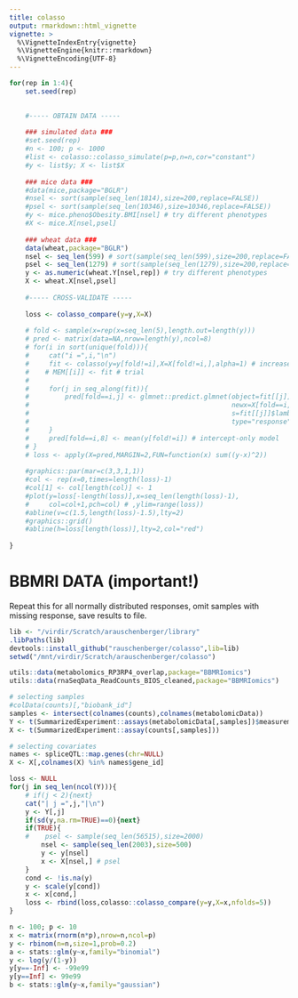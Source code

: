 ```yaml
---
title: colasso
output: rmarkdown::html_vignette
vignette: >
  %\VignetteIndexEntry{vignette}
  %\VignetteEngine{knitr::rmarkdown}
  %\VignetteEncoding{UTF-8}
---
```


<!--
https://archive.ics.uci.edu/ml/datasets.html?format=&task=&att=&area=&numAtt=&numIns=&type=&sort=nameUp&view=list

https://en.wikipedia.org/wiki/List_of_datasets_for_machine_learning_research#Microbe
-->


```r
for(rep in 1:4){
    set.seed(rep)
    

    #----- OBTAIN DATA -----
        
    ### simulated data ###
    #set.seed(rep)
    #n <- 100; p <- 1000
    #list <- colasso::colasso_simulate(p=p,n=n,cor="constant")
    #y <- list$y; X <- list$X
    
    ### mice data ###
    #data(mice,package="BGLR")
    #nsel <- sort(sample(seq_len(1814),size=200,replace=FALSE))
    #psel <- sort(sample(seq_len(10346),size=10346,replace=FALSE))
    #y <- mice.pheno$Obesity.BMI[nsel] # try different phenotypes
    #X <- mice.X[nsel,psel]
    
    ### wheat data ###
    data(wheat,package="BGLR")
    nsel <- seq_len(599) # sort(sample(seq_len(599),size=200,replace=FALSE))
    psel <- seq_len(1279) # sort(sample(seq_len(1279),size=200,replace=FALSE))
    y <- as.numeric(wheat.Y[nsel,rep]) # try different phenotypes
    X <- wheat.X[nsel,psel]
    
    #----- CROSS-VALIDATE -----
    
    loss <- colasso_compare(y=y,X=X)
    
    # fold <- sample(x=rep(x=seq_len(5),length.out=length(y)))
    # pred <- matrix(data=NA,nrow=length(y),ncol=8)
    # for(i in sort(unique(fold))){
    #     cat("i =",i,"\n")
    #     fit <- colasso(y=y[fold!=i],X=X[fold!=i,],alpha=1) # increase nfold? us
    #    # MEM[[i]] <- fit # trial
    #     
    #     for(j in seq_along(fit)){
    #         pred[fold==i,j] <- glmnet::predict.glmnet(object=fit[[j]],
    #                                                   newx=X[fold==i,],
    #                                                   s=fit[[j]]$lambda.min,
    #                                                   type="response")
    #     }
    #     pred[fold==i,8] <- mean(y[fold!=i]) # intercept-only model
    # }
    # loss <- apply(X=pred,MARGIN=2,FUN=function(x) sum((y-x)^2))
    
    #graphics::par(mar=c(3,3,1,1))
    #col <- rep(x=0,times=length(loss)-1)
    #col[1] <- col[length(col)] <- 1
    #plot(y=loss[-length(loss)],x=seq_len(length(loss)-1),
    #     col=col+1,pch=col) # ,ylim=range(loss))
    #abline(v=c(1.5,length(loss)-1.5),lty=2)
    #graphics::grid()
    #abline(h=loss[length(loss)],lty=2,col="red")
    
}
```


# BBMRI DATA (important!)

Repeat this for all normally distributed responses, omit samples with missing response, save results to file.

```r
lib <- "/virdir/Scratch/arauschenberger/library"
.libPaths(lib)
devtools::install_github("rauschenberger/colasso",lib=lib)
setwd("/mnt/virdir/Scratch/arauschenberger/colasso")

utils::data(metabolomics_RP3RP4_overlap,package="BBMRIomics")
utils::data(rnaSeqData_ReadCounts_BIOS_cleaned,package="BBMRIomics")

# selecting samples
#colData(counts)[,"biobank_id"]
samples <- intersect(colnames(counts),colnames(metabolomicData))
Y <- t(SummarizedExperiment::assays(metabolomicData[,samples])$measurements)
X <- t(SummarizedExperiment::assay(counts[,samples]))

# selecting covariates
names <- spliceQTL::map.genes(chr=NULL)
X <- X[,colnames(X) %in% names$gene_id]

loss <- NULL
for(j in seq_len(ncol(Y))){
    # if(j < 2){next}
    cat("| j =",j,"|\n")
    y <- Y[,j]
    if(sd(y,na.rm=TRUE)==0){next}
    if(TRUE){
    #    psel <- sample(seq_len(56515),size=2000)
        nsel <- sample(seq_len(2003),size=500)
        y <- y[nsel]
        x <- X[nsel,] # psel
    }
    cond <- !is.na(y)
    y <- scale(y[cond])
    x <- x[cond,]
    loss <- rbind(loss,colasso::colasso_compare(y=y,X=x,nfolds=5))
}


```




```r
n <- 100; p <- 10
x <- matrix(rnorm(n*p),nrow=n,ncol=p)
y <- rbinom(n=n,size=1,prob=0.2)
a <- stats::glm(y~x,family="binomial")
y <- log(y/(1-y))
y[y==-Inf] <- -99e99
y[y==Inf] <- 99e99
b <- stats::glm(y~x,family="gaussian")
```


